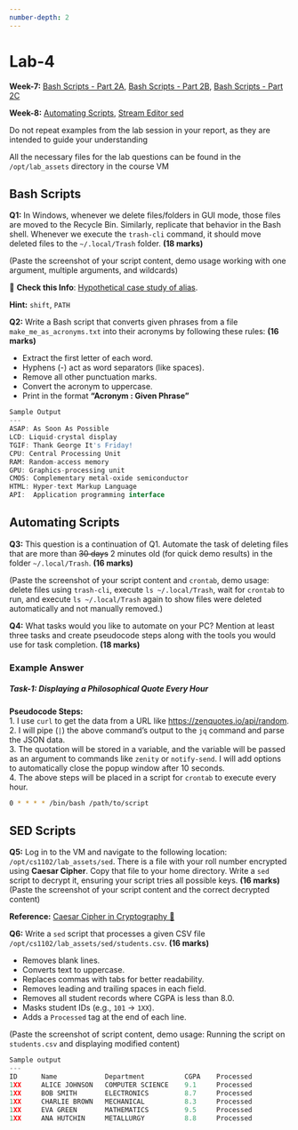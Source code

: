 ```yaml
---
number-depth: 2
---
```


# Lab-4

**Week-7:** <a href="https://youtu.be/8YmNovNo6NE" target="_blank">Bash Scripts - Part 2A</a>,
<a href="https://youtu.be/n56JIC15DBo" target="_blank">Bash Scripts - Part 2B</a>,
<a href="https://youtu.be/kjMhi4gI0po" target="_blank">Bash Scripts - Part 2C</a><br>

**Week-8:**
<a href="https://youtu.be/kWid87j6qIE" target="_blank">Automating Scripts</a>,
<a href="https://youtu.be/uCJjZ3cbaAw" target="_blank">Stream Editor sed</a>


:::{.callout-note}
Do not repeat examples from the lab session in your report, as they are intended to guide your understanding
:::

:::{.callout-tip appearance="simple"}
All the necessary files for the lab questions can be found in the `/opt/lab_assets` directory in the course VM
:::

## Bash Scripts

**Q1:** In Windows, whenever we delete files/folders in GUI mode, those files are moved to the Recycle Bin. Similarly, replicate that behavior in the Bash shell. Whenever we execute the `trash-cli` command, it should move deleted files to the `~/.local/Trash` folder. **(18 marks)**

(Paste the screenshot of your script content, demo usage working with one argument, multiple arguments, and wildcards)

::: {.callout-note icon="false" appearance="simple"}
📖 **Check this Info**: [Hypothetical case study of alias](/references/drawbacks_of_alias.qmd).
:::

::: {.callout-warning icon="false" appearance="minimal"}
**Hint:** `shift`, `PATH` 
:::

**Q2:** Write a Bash script that converts given phrases from a file `make_me_as_acronyms.txt` into their acronyms by following these rules:  **(16 marks)**

- Extract the first letter of each word.  
- Hyphens (-) act as word separators (like spaces).  
- Remove all other punctuation marks.  
- Convert the acronym to uppercase.  
- Print in the format **"Acronym : Given Phrase"**  

```js
Sample Output
---
ASAP: As Soon As Possible  
LCD: Liquid-crystal display  
TGIF: Thank George It's Friday!  
CPU: Central Processing Unit  
RAM: Random-access memory  
GPU: Graphics-processing unit  
CMOS: Complementary metal-oxide semiconductor  
HTML: Hyper-text Markup Language  
API:  Application programming interface 
```

## Automating Scripts

**Q3:** This question is a continuation of Q1. Automate the task of deleting files that are more than ~~30 days~~ 2 minutes old (for quick demo results) in the folder `~/.local/Trash`.  **(16 marks)**

(Paste the screenshot of your script content and `crontab`, demo usage: delete files using `trash-cli`, execute `ls ~/.local/Trash`, wait for `crontab` to run, and execute `ls ~/.local/Trash` again to show files were deleted automatically and not manually removed.)  


**Q4:**  What tasks would you like to automate on your PC? Mention at least three tasks and create pseudocode steps along with the tools you would use for task completion.  **(18 marks)**

::: {.callout-note appearance="simple" collapse="true"}
### Example Answer

##### **Task-1: Displaying a Philosophical Quote Every Hour**

**Pseudocode Steps:**  
1. I use `curl` to get the data from a URL like [https://zenquotes.io/api/random](https://zenquotes.io/api/random).  
2. I will pipe (`|`) the above command's output to the `jq` command and parse the JSON data.  
3. The quotation will be stored in a variable, and the variable will be passed as an argument to commands like `zenity` or `notify-send`. I will add options to automatically close the popup window after 10 seconds.  
4. The above steps will be placed in a script for `crontab` to execute every hour.  

```bash
0 * * * * /bin/bash /path/to/script
```
:::

## SED Scripts

**Q5:** Log in to the VM and navigate to the following location: `/opt/cs1102/lab_assets/sed`. There is a file with your roll number encrypted using **Caesar Cipher**. Copy that file to your home directory. Write a `sed` script to decrypt it, ensuring your script tries all possible keys.  **(16 marks)**
(Paste the screenshot of your script content and the correct decrypted content)  

**Reference:** <a href="https://www.geeksforgeeks.org/caesar-cipher-in-cryptography/" target="_blank">Caesar Cipher in Cryptography 🧩</a>

**Q6:** Write a `sed` script that processes a given CSV file `/opt/cs1102/lab_assets/sed/students.csv`. **(16 marks)**

- Removes blank lines.  
- Converts text to uppercase.  
- Replaces commas with tabs for better readability.  
- Removes leading and trailing spaces in each field.  
- Removes all student records where CGPA is less than 8.0.  
- Masks student IDs (e.g., `101` → `1XX`).  
- Adds a `Processed` tag at the end of each line.  

(Paste the screenshot of script content, demo usage: Running the script on `students.csv` and displaying modified content)  

```js
Sample output
---
ID      Name            Department          CGPA    Processed  
1XX     ALICE JOHNSON   COMPUTER SCIENCE    9.1     Processed  
1XX     BOB SMITH       ELECTRONICS         8.7     Processed  
1XX     CHARLIE BROWN   MECHANICAL          8.3     Processed  
1XX     EVA GREEN       MATHEMATICS         9.5     Processed  
1XX     ANA HUTCHIN     METALLURGY          8.8     Processed  
```